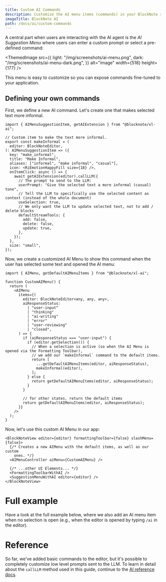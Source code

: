 ```yaml
---
title: Custom AI Commands
description: Customize the AI menu items (commands) in your BlockNote rich text editor
imageTitle: BlockNote AI
path: /docs/ai/custom-commands
---
```


A central part when users are interacting with the AI agent is the _AI Suggestion Menu_ where users can enter a custom prompt or select a pre-defined command:

<ThemedImage
  src={{
    light: "/img/screenshots/ai-menu.png",
    dark: "/img/screenshots/ai-menu-dark.png",
  }}
  alt="image"
  width={518}
  height={177}
/>

This menu is easy to customize so you can expose commands fine-tuned to your application.

## Defining your own commands

First, we define a new AI command. Let's create one that makes selected text more informal.

```tsx
import { AIMenuSuggestionItem, getAIExtension } from "@blocknote/xl-ai";

// Custom item to make the text more informal.
export const makeInformal = (
  editor: BlockNoteEditor,
): AIMenuSuggestionItem => ({
  key: "make_informal",
  title: "Make Informal",
  aliases: ["informal", "make informal", "casual"],
  icon: <RiEmotionHappyFill size={18} />,
  onItemClick: async () => {
    await getAIExtension(editor).callLLM({
      // The prompt to send to the LLM:
      userPrompt: "Give the selected text a more informal (casual) tone",
      // Tell the LLM to specifically use the selected content as context (instead of the whole document)
      useSelection: true,
      // We only want the LLM to update selected text, not to add / delete blocks
      defaultStreamTools: {
        add: false,
        delete: false,
        update: true,
      },
    });
  },
  size: "small",
});
```

Now, we create a customized AI Menu to show this command when the user has selected some text and opened the AI menu:

```tsx
import { AIMenu, getDefaultAIMenuItems } from "@blocknote/xl-ai";

function CustomAIMenu() {
  return (
    <AIMenu
      items={(
        editor: BlockNoteEditor<any, any, any>,
        aiResponseStatus:
          | "user-input"
          | "thinking"
          | "ai-writing"
          | "error"
          | "user-reviewing"
          | "closed",
      ) => {
        if (aiResponseStatus === "user-input") {
          if (editor.getSelection()) {
            // When a selection is active (so when the AI Menu is opened via the Formatting Toolbar),
            // we add our `makeInformal` command to the default items.
            return [
              ...getDefaultAIMenuItems(editor, aiResponseStatus),
              makeInformal(editor),
            ];
          } else {
            return getDefaultAIMenuItems(editor, aiResponseStatus);
          }
        }

        // for other states, return the default items
        return getDefaultAIMenuItems(editor, aiResponseStatus);
      }}
    />
  );
}
```

Now, let's use this custom AI Menu in our app:

```tsx
<BlockNoteView editor={editor} formattingToolbar={false} slashMenu={false}>
  {/* Creates a new AIMenu with the default items, as well as our custom
    ones. */}
  <AIMenuController aiMenu={CustomAIMenu} />

  {/* ...other UI Elements... */}
  <FormattingToolbarWithAI />
  <SuggestionMenuWithAI editor={editor} />
</BlockNoteView>
```

# Full example

Have a look at the full example below, where we also add an AI menu item when no selection is open
(e.g., when the editor is opened by typing `/ai` in the editor).

<Example name="ai/custom-ai-menu-items" />

# Reference

So far, we've added basic commands to the editor, but it's possible to completely customize low level prompts sent to the LLM.
To learn in detail about the `callLLM` method used in this guide, continue to the [AI reference docs](/docs/features/ai/reference).
